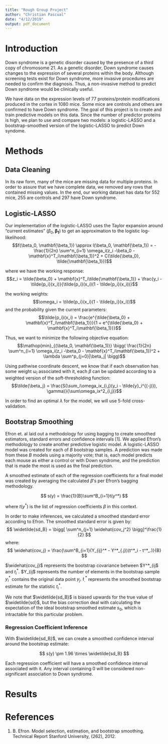 ```yaml
---
title: "Rough Group Project"
author: "Christian Pascual"
date: "4/12/2019"
output: pdf_document
---
```


# Introduction

Down syndrome is a genetic disorder caused by the presence of a third copy of chromosome 21. As a genetic disorder, Down syndrome causes changes to the expression of several proteins within the body. Although screening tests exist for Down syndrome, more invasive procedures are needed to confirm the diagnosis. Thus, a non-invasive method to predict Down syndrome would be clinically useful. 

We have data on the expression levels of 77 proteins/protein modifications produced in the cortex in 1080 mice. Some mice are controls and others are confirmed to have Down syndrome. The goal of this project is to create and train predictive models on this data. Since the number of predictor proteins is high, we plan to use and compare two models: a logistic-LASSO and a bootstrap-smoothed version of the logistic-LASSO to predict Down syndome.

# Methods

## Data Cleaning

In its raw form, many of the mice are missing data for multiple proteins. In order to assure that we have complete data, we removed any rows that contained missing values. In the end, our working dataset has data for 552 mice, 255 are controls and 297 have Down syndrome. 

## Logistic-LASSO

Our implementation of the logistic-LASSO uses the Taylor expansion around "current estimates" $(\beta_0, \mathbf{\beta_1})$ to get an approximation to the logistic log-likelihood:
$$f(\beta_0, \mathbf{\beta_1}) \approx l(\beta_0, \mathbf{\beta_1}) = -\frac{1}{2n} \sum^n_{i=1} \omega_i(z_i  -\beta_0 - \mathbf{x}^T_i\mathbf{\beta_1})^2 + C(\tilde{\beta_0}, \tilde{\mathbf{\beta_1}})$$

where we have the working response:
$$z_i = \tilde{\beta_0} + \mathbf{x}^T_i\tilde{\mathbf{\beta_1}} + \frac{y_i - \tilde{p_i}(x_i)}{\tilde{p_i}(x_i)(1 - \tilde{p_i}(x_i))}$$

the working weights:
$$\omega_i = \tilde{p_i}(x_i)(1 - \tilde{p_i}(x_i))$$
and the probability given the current parameters:
$$\tilde{p_i}(x_i) = \frac{e^{\tilde{\beta_0} + \mathbf{x}^T_i\mathbf{\beta_1}}}{1 + e^{\tilde{\beta_0} + \mathbf{x}^T_i\mathbf{\beta_1}}}$$

Thus, we want to minimize the following objective equation:
$$\mathop{min}_{(\beta_0, \mathbf{\beta_1)}} \bigg( \frac{1}{2n} \sum^n_{i=1} \omega_i(z_i  -\beta_0 - \mathbf{x}^T_i\mathbf{\beta_1})^2  + \lambda \sum^p_{j=0}|\beta_j| \bigg)$$

Using pathwise coordinate descent, we know that if each observation has some weight $\omega_i$ associated with it, each $\beta$ can be updated according to a weighted version of the soft-thresholding function:
$$\tilde{\beta_j} = \frac{S(\sum_i\omega_ix_{i,j}(y_i - \tilde{y}_i^{(-j)}), \gamma)}{\sum\omega_ix^2_{i,j}}$$

In order to find an optimal $\lambda$ for the model, we will use 5-fold cross-validation. 

## Bootstrap Smoothing

Efron et. al laid out a methodology for using bagging to create smoothed estimators, standard errors and confidence intervals [1]. We applied Efron's methodology to create another predictive logistic model. A logistic-LASSO model was created for each of $B$ bootstrap samples. A prediction was made from these $B$ models using a majority vote; that is, each model predicts each mouse as either a control or with Down syndrome, and the prediction that is made the most is used as the final prediction.

A smoothed estimate of each of the regression coefficients for a final model was created by averaging the calculated $\beta$'s per Efron's bagging methodology.

$$
s(y) = \frac{1}{B}\sum^B_{i=1}t(y^*)
$$

where $t(y^*)$ is the list of regression coefficients $\beta$ in this context.

In order to make inferences, we calculated a smoothed standard error according to Efron. The smoothed standard error is given by:
$$
\widetilde{sd_B} = \bigg[ \sum^n_{j=1} \widehat{cov_j^2}  \bigg]^\frac{1}{2}
$$
where:
$$
\widehat{cov_j} = \frac{\sum^B_{i=1}(Y_{ij}^* - Y^*_{.j})(t^*_i - t^*_.)}{B}
$$

$\widehat{cov_j}$ represents the bootstrap covariance between $Y^*_{ij$ and $t^*_i$. $Y_{ij$ represents the number of elements in the bootstrap sample $y^*_i$ contains the original data point $y_j$. $t^*_.$ represents the smoothed bootstrap estimate for the statistic $t_i^*$. 

We note that $\widetilde{sd_B}$ is biased upwards for the true value of $\widetilde{sd}$, but the bias correction deal with calculating the expectation of the ideal bootstrap smoothed estimate $s_0$, which is intractable for this particular problem. 

### Regression Coefficient Inference

With $\widetilde{sd_B}$, we can create a smoothed confidence interval around the bootstrap estimate:

$$
s(y) \pm 1.96 \times \widetilde{sd_B}
$$

Each regression coefficient will have a smoothed confidence interval associated with it. Any interval containing 0 will be considered non-significant association to Down syndrome. 

# Results



# References 

1. B. Efron. Model selection, estimation, and bootstrap smoothing. Technical Report Stanford University, (262), 2012.
